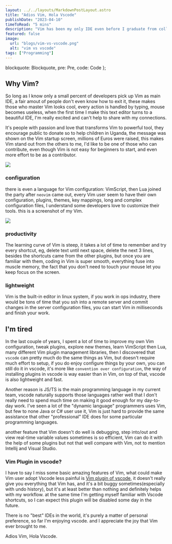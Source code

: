 ```yaml
---
layout: ../../layouts/MarkdownPostLayout.astro
title: "Adios Vim, Hola Vscode"
publishDate: "2023-04-10"
timeToRead: "5 mins"
description: "Vim has been my only IDE even before I graduate from college, after using almost 10 years, I embraced Vscode and make it my day-to-day IDE"
featured: false
image:
  url: "blogs/vim-vs-vscode.png"
  alt: "vim vs vscode"
tags: ["Programming"]
---
```



  blockquote: Blockquote,
  pre: Pre,
  code: Code
};

## Why Vim?
So long as I know only a small percent of developers pick up Vim as main IDE, a fair amout of people don't even know how to exit it, these makes those who master Vim looks cool, every action is handled by typing, mouse becomes useless, when the first time I make this text editor turns to a beautiful IDE, I'm really excited and can't help to share with my connections.

It's people with passion and love that transforms Vim to powerful tool, they encourage public to donate so to help children in Uganda, the message was shown on the Vim startup screen, millions of Euros were raised, this makes Vim stand out from the others to me, I'd like to be one of those who can contribute, even though Vim is not easy for beginners to start, and even more effort to be as a contributor.

![](./../blogs/vim-uganda.png)

### configuration
there is even a language for Vim configuration: VimScript, then Lua joined the party after `neovim` came out, every Vim user seem to have their own configuration, plugins, themes, key mappings, long and complex configuration files, I understand some developers love to customize their tools. this is a screenshot of my Vim.

![](./../blogs/my-vim.png)

### productivity
The learning curve of Vim is steep, it takes a lot of time to remember and try every shortcut, eg, delete text until next space, delete the next 3 lines, besides the shortcuts came from the other plugins, but once you are familiar with them, coding in Vim is super smooth, everything fuse into muscle memory, the fact that you don't need to touch your mouse let you keep focus on the screen.

### lightweight
Vim is the built-in editor in linux system, if you work in ops industry, there would be tons of time that you ssh into a remote server and commit changes in the server configuration files, you can start Vim in milliseconds and finish your work.

## I'm tired
In the last couple of years, I spent a lot of time to improve my own Vim configuration, tweak plugins, explore new themes, learn VimScript then Lua, many different Vim plugin management libraries, then I discovered that `vscode` can pretty much do the same things as Vim, but doesn't require much effort to setup, if you do enjoy configure things by your own, you can still do it in vscode, it's more like `convention over configuration`, the way of installing plugins in vscode is way easier than in Vim, on top of that, vscode is also lightweight and fast.

Another reason is JS/TS is the main programming language in my current team, vscode naturally supports those languages rather well that I don't really need to spend much time on making it good enough for my day-to-day work. I've seen a lot of the "dynamic language" programmers uses Vim, but few to none Java or C# user use it, Vim is just hard to provide the same assistance that other "professional" IDE does for some particular programming languages.

another feature that Vim doesn't do well is debugging, step into/out and view real-time variable values sometimes is so efficient, Vim can do it with the help of some plugins but not that well compare with Vim, not to mention Intellij and Visual Studio.

### Vim Plugin in vscode?
I have to say I miss some basic amazing features of Vim, what could make Vim user adopt Vscode less painful is [Vim plugin of vscode](https://marketplace.visualstudio.com/items?itemName=vscodevim.vim), it doesn't really give you everything that Vim has, and it's a bit buggy sometimes(especially with undo history), but it's at least better than nothing and definitely helps with my workflow. at the same time I'm getting myself familiar with Vscode shortcuts, so I can expect this plugin will be disabled some day in the future.

There is no "best" IDEs in the world, it's purely a matter of personal preference, so far I'm enjoying vscode. and I appreciate the joy that Vim ever brought to me.

Adios Vim, Hola Vscode.
